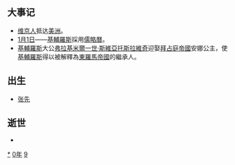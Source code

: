 {{yearTOC|990|于阗'''[[天兴_(尉迟僧伽罗摩)|天兴]]五年'''；契丹'''[[統和|統和]]八年'''；北宋'''[[淳化_(宋太宗)|淳化]]元年'''；大理'''[[明聖|明聖]]二年'''；越南'''[[兴统|兴统]]二年'''；日本'''[[永祚_(一條天皇)|永祚]]二年'''，'''[[正曆_(一條天皇)|正曆]]元年'''}}

== 大事记 ==
*[[维京人|维京人]]抵达[[美洲|美洲]]。
*[[1月1日|1月1日]]——[[基輔羅斯|基輔羅斯]]採用[[儒略曆|儒略曆]]。
*[[基輔羅斯|基輔羅斯]]大公[[弗拉基米爾一世·斯維亞托斯拉維奇|弗拉基米爾一世·斯維亞托斯拉維奇]]迎娶[[拜占庭帝國|拜占庭帝國]]安娜公主，使[[基輔羅斯|基輔羅斯]]得以被解釋為[[東羅馬帝國|東羅馬帝國]]的繼承人。

== 出生 ==
*[[张先|张先]]

== 逝世 ==
{{Wikisource year mention}}
*

[[Category:990年|*]]
[[Category:990年代|0年]]
[[Category:10世纪各年|9]]